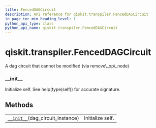 ```yaml
---
title: FencedDAGCircuit
description: API reference for qiskit.transpiler.FencedDAGCircuit
in_page_toc_min_heading_level: 1
python_api_type: class
python_api_name: qiskit.transpiler.FencedDAGCircuit
---
```


<span id="qiskit-transpiler-fenceddagcircuit" />

# qiskit.transpiler.FencedDAGCircuit

<Class id="qiskit.transpiler.FencedDAGCircuit" isDedicatedPage={true} github="https://github.com/qiskit/qiskit/tree/stable/0.16/qiskit/transpiler/fencedobjs.py" signature="FencedDAGCircuit(dag_circuit_instance)">
  A dag circuit that cannot be modified (via remove\_op\_node)

  ### \_\_init\_\_

  <Function id="qiskit.transpiler.FencedDAGCircuit.__init__" signature="__init__(dag_circuit_instance)">
    Initialize self. See help(type(self)) for accurate signature.
  </Function>

  ## Methods

  |                                                                                                                                  |                  |
  | -------------------------------------------------------------------------------------------------------------------------------- | ---------------- |
  | [`__init__`](#qiskit.transpiler.FencedDAGCircuit.__init__ "qiskit.transpiler.FencedDAGCircuit.__init__")(dag\_circuit\_instance) | Initialize self. |
</Class>

